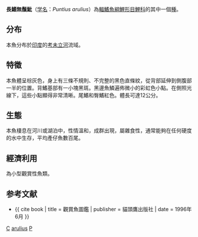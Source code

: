 {{Speciesbox 
| genus = Puntius
| species = arulius
| image = Puntius arulius.jpg
| authority = [[Jerdon|Jerdon]], 1849
| status = NE
| synonyms = *''Barbus arulius''<br /><small>Jerdon, 1849</small> 
*''Puntius arulius arulius''<br /><small>Jerdon, 1849</small>
*''Systomus arulius''<br /><small>Jerdon, 1849</small>
*''Systomus rubrotinctus''<br /><small>Jerdon, 1849</small>
}}

'''長鰭無鬚魮'''（[[学名|学名]]：''Puntius arulius''）為[[輻鰭魚綱|輻鰭魚綱]][[鯉形目|鯉形目]][[鯉科|鯉科]]的其中一個[[種|種]]。

== 分布 ==
本魚分布於[[印度|印度]]的[[考未立河|考未立河]]流域。

== 特徵 ==
本魚體呈棕灰色，身上有三條不規則、不完整的黑色直條紋，從背部延伸到側腹部一半的位置。背鰭基部有一小塊黑斑。黑邊魚鱗遍佈微小的彩虹色小點。在側照光線下，這些小點顯得非常清晰。尾鰭和臀鰭紅色。體長可達12公分。

== 生態 ==
本魚棲息在河川或湖泊中，性情溫和，成群出現，屬雜食性，通常能夠在任何硬度的水中生存，平均產仔魚數百尾。

== 經濟利用 ==
為小型觀賞性魚類。

== 参考文献 ==
*{{ cite book | title = 觀賞魚圖鑑 | publisher = 貓頭鷹出版社 | date = 1996年6月 }}
{{Reflist}}
{{Taxonbar}}

[[Category:觀賞魚|C]]
[[Category:無鬚魮屬|arulius]]
[[Category:1849年描述的鱼类|P]]